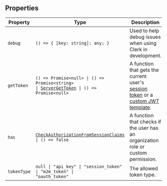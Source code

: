 ## Properties

| Property                           | Type                                                                                                                                      | Description                                                                                                                                                    |
| ---------------------------------- | ----------------------------------------------------------------------------------------------------------------------------------------- | -------------------------------------------------------------------------------------------------------------------------------------------------------------- |
| <a id="debug"></a> `debug`         | <code>() => \{ [key: string]: any; \}</code>                                                                                              | Used to help debug issues when using Clerk in development.                                                                                                     |
| <a id="gettoken"></a> `getToken`   | <code>() => Promise\<null\> \| () => Promise\<string\> \| [ServerGetToken](../types/server-get-token.mdx) \| () => Promise\<null\></code> | A function that gets the current user's [session token](/docs/guides/sessions/session-tokens) or a [custom JWT template](/docs/guides/sessions/jwt-templates). |
| <a id="has"></a> `has`             | <code>[CheckAuthorizationFromSessionClaims](../types/check-authorization-from-session-claims.mdx) \| () => false</code>                   | A function that checks if the user has an organization role or custom permission.                                                                              |
| <a id="tokentype"></a> `tokenType` | <code>null \| "api_key" \| "session_token" \| "m2m_token" \| "oauth_token"</code>                                                         | The allowed token type.                                                                                                                                        |

